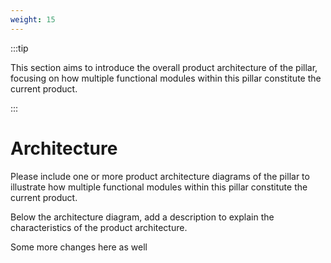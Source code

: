 ```yaml
---
weight: 15
---
```


:::tip

This section aims to introduce the overall product architecture of the pillar, focusing on how multiple functional modules within this pillar constitute the current product.

:::

# Architecture

Please include one or more product architecture diagrams of the pillar to illustrate how multiple functional modules within this pillar constitute the current product.

Below the architecture diagram, add a description to explain the characteristics of the product architecture.


Some more changes here as well


